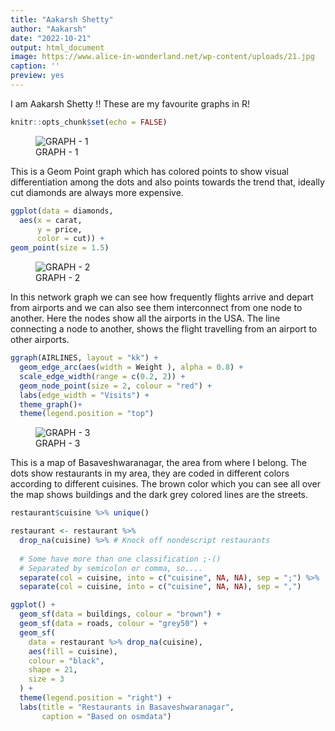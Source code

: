 ```yaml
---
title: "Aakarsh Shetty"
author: "Aakarsh"
date: "2022-10-21"
output: html_document
image: https://www.alice-in-wonderland.net/wp-content/uploads/21.jpg
caption: ''
preview: yes
---
```

I am Aakarsh Shetty !! These are my favourite graphs in R!

<!--more-->
```r
knitr::opts_chunk$set(echo = FALSE)
```

![GRAPH - 1](Images/image1)

This is a Geom Point graph which has colored points to show visual differentiation among the dots and also points towards the trend that, ideally cut diamonds are always more expensive.
```r

ggplot(data = diamonds,
  aes(x = carat,
      y = price,
      color = cut)) +  
geom_point(size = 1.5)
```



![GRAPH - 2](Images/image2)

In this network graph we can see how frequently flights arrive and depart from airports and we can also see them interconnect from one node to another. Here the nodes show all the airports in the USA. The line connecting a node to another, shows the flight travelling from an airport to other airports.

```r

ggraph(AIRLINES, layout = "kk") +
  geom_edge_arc(aes(width = Weight ), alpha = 0.8) +
  scale_edge_width(range = c(0.2, 2)) +
  geom_node_point(size = 2, colour = "red") +
  labs(edge_width = "Visits") +
  theme_graph()+
  theme(legend.position = "top")
```

![GRAPH - 3](Images/image3)

This is a map of Basaveshwaranagar, the area from where I belong. The dots show restaurants in my area, they are coded in different colors according to different cuisines. The brown color which you can see all over the map shows buildings and the dark grey colored lines are the streets.
```r
restaurant$cuisine %>% unique()
```

```r
restaurant <- restaurant %>% 
  drop_na(cuisine) %>% # Knock off nondescript restaurants
  
  # Some have more than one classification ;-()
  # Separated by semicolon or comma, so....
  separate(col = cuisine, into = c("cuisine", NA, NA), sep = ";") %>% 
  separate(col = cuisine, into = c("cuisine", NA, NA), sep = ",")
```

```r
ggplot() +
  geom_sf(data = buildings, colour = "brown") +
  geom_sf(data = roads, colour = "grey50") +
  geom_sf(
    data = restaurant %>% drop_na(cuisine),
    aes(fill = cuisine),
    colour = "black",
    shape = 21,
    size = 3
  ) +
  theme(legend.position = "right") +
  labs(title = "Restaurants in Basaveshwaranagar",
       caption = "Based on osmdata")
```
